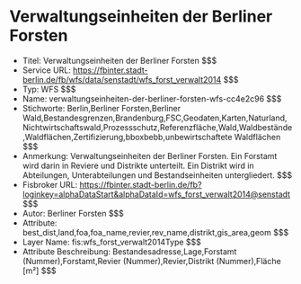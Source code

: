 # Verwaltungseinheiten der Berliner Forsten
- Titel: Verwaltungseinheiten der Berliner Forsten $$$
- Service URL: https://fbinter.stadt-berlin.de/fb/wfs/data/senstadt/wfs_forst_verwalt2014 $$$
- Typ: WFS $$$
- Name: verwaltungseinheiten-der-berliner-forsten-wfs-cc4e2c96 $$$
- Stichworte: Berlin,Berliner Forsten,Berliner Wald,Bestandesgrenzen,Brandenburg,FSC,Geodaten,Karten,Naturland,Nichtwirtschaftswald,Prozessschutz,Referenzfläche,Wald,Waldbestände,Waldflächen,Zertifizierung,bboxbebb,unbewirtschaftete Waldflächen $$$
- Anmerkung: Verwaltungseinheiten der Berliner Forsten. Ein Forstamt wird darin in Reviere und Distrikte unterteilt. Ein Distrikt wird in Abteilungen, Unterabteilungen und Bestandseinheiten untergliedert. $$$
- Fisbroker URL: https://fbinter.stadt-berlin.de/fb?loginkey=alphaDataStart&alphaDataId=wfs_forst_verwalt2014@senstadt $$$
- Autor: Berliner Forsten $$$
- Attribute: best_dist,land,foa,foa_name,revier,rev_name,distrikt,gis_area,geom $$$
- Layer Name: fis:wfs_forst_verwalt2014Type $$$
- Attribute Beschreibung: Bestandesadresse,Lage,Forstamt (Nummer),Forstamt,Revier (Nummer),Revier,Distrikt (Nummer),Fläche [m²] $$$
